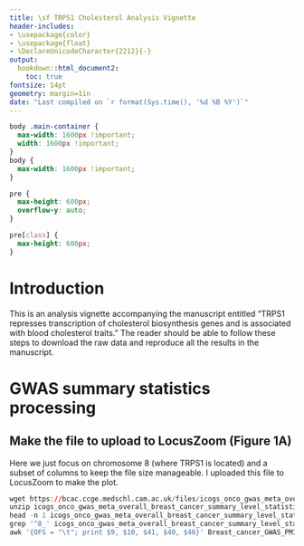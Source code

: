 ```yaml
---
title: \sf TRPS1 Cholesterol Analysis Vignette 
header-includes:
- \usepackage{color}
- \usepackage{float}
- \DeclareUnicodeCharacter{2212}{-}
output:
  bookdown::html_document2:
    toc: true
fontsize: 14pt
geometry: margin=1in
date: "Last compiled on `r format(Sys.time(), '%d %B %Y')`"
---
```


```css
body .main-container {
  max-width: 1600px !important;
  width: 1600px !important;
}
body {
  max-width: 1600px !important;
}

pre {
  max-height: 600px;
  overflow-y: auto;
}

pre[class] {
  max-height: 600px;
}
```

# Introduction

This is an analysis vignette accompanying the manuscript entitled "TRPS1 represses transcription of cholesterol biosynthesis genes and is associated with blood cholesterol traits." The reader should be able to follow these steps to download the raw data and reproduce all the results in the manuscript.  

# GWAS summary statistics processing

## Make the file to upload to LocusZoom (Figure 1A)

Here we just focus on chromosome 8 (where TRPS1 is located) and a subset of columns to keep the file size manageable.
I uploaded this file to LocusZoom to make the plot.

```r
wget https://bcac.ccge.medschl.cam.ac.uk/files/icogs_onco_gwas_meta_overall_breast_cancer_summary_level_statistics.txt.zip
unzip icogs_onco_gwas_meta_overall_breast_cancer_summary_level_statistics.txt.zip
head -n 1 icogs_onco_gwas_meta_overall_breast_cancer_summary_level_statistics.txt > Breast_cancer_GWAS_PMID_32424353_chr8.txt
grep '^8_' icogs_onco_gwas_meta_overall_breast_cancer_summary_level_statistics.txt >> Breast_cancer_GWAS_PMID_32424353_chr8.txt
awk '{OFS = "\t"; print $9, $10, $41, $40, $46}' Breast_cancer_GWAS_PMID_32424353_chr8.txt > Breast_cancer_GWAS_PMID_32424353_chr8_subset.txt
```
